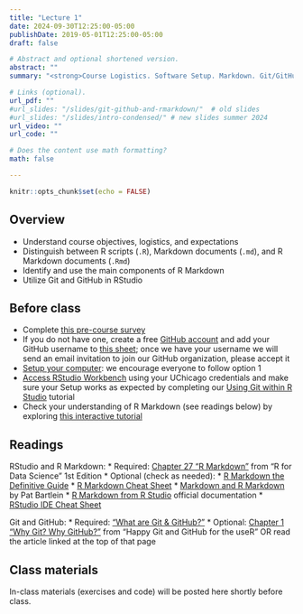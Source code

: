 ```yaml
---
title: "Lecture 1"
date: 2024-09-30T12:25:00-05:00
publishDate: 2019-05-01T12:25:00-05:00
draft: false

# Abstract and optional shortened version.
abstract: ""
summary: "<strong>Course Logistics. Software Setup. Markdown. Git/GitHub in RStudio.</strong>"

# Links (optional).
url_pdf: ""
#url_slides: "/slides/git-github-and-rmarkdown/"  # old slides
#url_slides: "/slides/intro-condensed/" # new slides summer 2024
url_video: ""
url_code: ""

# Does the content use math formatting?
math: false

---
```



```r
knitr::opts_chunk$set(echo = FALSE)
```

## Overview 

* Understand course objectives, logistics, and expectations
* Distinguish between R scripts (`.R`), Markdown documents (`.md`), and R Markdown documents (`.Rmd`)
* Identify and use the main components of R Markdown
* Utilize Git and GitHub in RStudio


## Before class

* Complete [this pre-course survey](https://forms.gle/ypujHgoPino1ndfx9)
* If you do not have one, create a free [GitHub account](https://happygitwithr.com/github-acct) and add your GitHub username to [this sheet](https://docs.google.com/spreadsheets/d/1M5crNtuDO-X8UrqwvTA-ekbPom-j7NO-Y5dzvDKY7-I/edit?usp=sharing); once we have your username we will send an email invitation to join our GitHub organization, please accept it
* [Setup your computer](https://computing-soc-sci.netlify.app/setup/): we encourage everyone to follow option 1
* [Access RStudio Workbench](https://computing-soc-sci.netlify.app/setup/r/r-server/#accessing-rstudio-workbench) using your UChicago credentials and make sure your Setup works as expected by completing our [Using Git within R Studio](/setup/git/git-with-rstudio) tutorial
* Check your understanding of R Markdown (see readings below) by exploring [this interactive tutorial]( https://commonmark.org/help/)


## Readings

RStudio and R Markdown:
* Required: [Chapter 27 "R Markdown"](https://r4ds.had.co.nz/r-markdown.html) from "R for Data Science" 1st Edition
* Optional (check as needed):
  * [R Markdown the Definitive Guide](https://bookdown.org/yihui/rmarkdown/)
  * [R Markdown Cheat Sheet](https://www.rstudio.com/wp-content/uploads/2015/02/rmarkdown-cheatsheet.pdf)
  * [Markdown and R Markdown](https://pjbartlein.github.io/REarthSysSci/markdown.html) by Pat Bartlein
  * [R Markdown from R Studio](https://rmarkdown.rstudio.com/lesson-1.html) official documentation
  * [RStudio IDE Cheat Sheet](https://raw.githubusercontent.com/rstudio/cheatsheets/main/rstudio-ide.pdf)

Git and GitHub:
* Required: ["What are Git & GitHub?"](https://computing-soc-sci.netlify.app/faq/what-are-git-github/)
* Optional: [Chapter 1 "Why Git? Why GitHub?"](https://happygitwithr.com/big-picture) from "Happy Git and GitHub for the useR" OR read the article linked at the top of that page


## Class materials

In-class materials (exercises and code) will be posted here shortly before class.

<!--
* Run the code below in your console to download today’s materials: `usethis::use_course("css-materials/intro")`[^local]
-->

[^local]: If you are using R Workbench, ignore this note. If you are using R from your local machine: first install the package by typing in your console `install.packages("usethis")`; then load it with `library(usethis)`; finally run the code.



<!--
THE FALL VERSION OF THE COURSE WILL COVER THIS LECTURE IN TWO, AS FOLLOWS
LECTURE 1: intro to the course and logistics + intro CSS (more in depth with notes and readings, which I cut from the Summer version) + software set up
LECTURE 2: what is covered here without the intro to the course
-->
